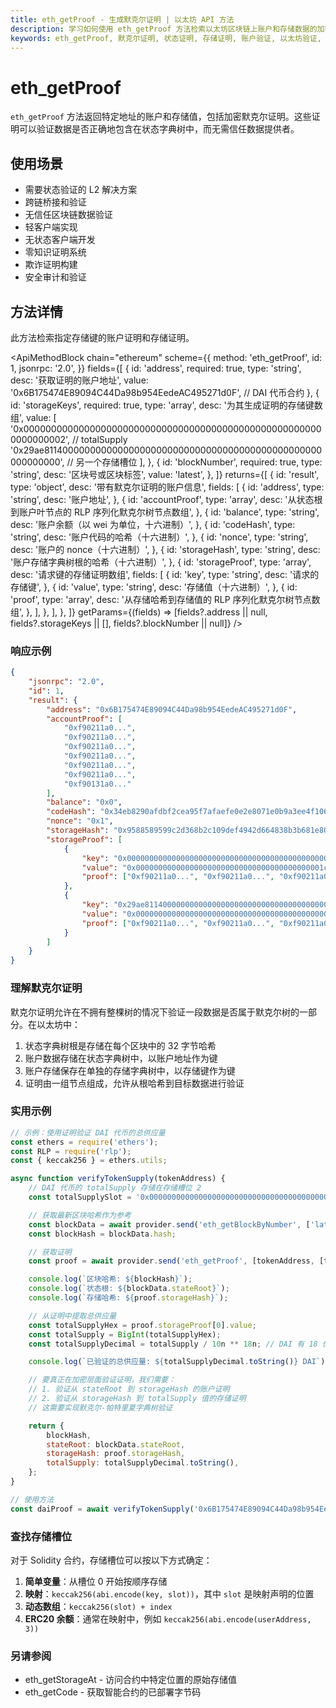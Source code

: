 ```yaml
---
title: eth_getProof - 生成默克尔证明 | 以太坊 API 方法
description: 学习如何使用 eth_getProof 方法检索以太坊区块链上账户和存储数据的加密证明。包含验证示例。
keywords: eth_getProof, 默克尔证明, 状态证明, 存储证明, 账户验证, 以太坊验证, 状态字典树
---
```


# eth_getProof

`eth_getProof` 方法返回特定地址的账户和存储值，包括加密默克尔证明。这些证明可以验证数据是否正确地包含在状态字典树中，而无需信任数据提供者。

## 使用场景

- 需要状态验证的 L2 解决方案
- 跨链桥接和验证
- 无信任区块链数据验证
- 轻客户端实现
- 无状态客户端开发
- 零知识证明系统
- 欺诈证明构建
- 安全审计和验证

## 方法详情

此方法检索指定存储键的账户证明和存储证明。

<ApiMethodBlock
	chain="ethereum"
	scheme={{
		method: 'eth_getProof',
		id: 1,
		jsonrpc: '2.0',
	}}
	fields={[
		{
			id: 'address',
			required: true,
			type: 'string',
			desc: '获取证明的账户地址',
			value: '0x6B175474E89094C44Da98b954EedeAC495271d0F', // DAI 代币合约
		},
		{
			id: 'storageKeys',
			required: true,
			type: 'array',
			desc: '为其生成证明的存储键数组',
			value: [
				'0x0000000000000000000000000000000000000000000000000000000000000002', // totalSupply
				'0x29ae811400000000000000000000000000000000000000000000000000000000', // 另一个存储槽位
			],
		},
		{
			id: 'blockNumber',
			required: true,
			type: 'string',
			desc: '区块号或区块标签',
			value: 'latest',
		},
	]}
	returns={[
		{
			id: 'result',
			type: 'object',
			desc: '带有默克尔证明的账户信息',
			fields: [
				{
					id: 'address',
					type: 'string',
					desc: '账户地址',
				},
				{
					id: 'accountProof',
					type: 'array',
					desc: '从状态根到账户叶节点的 RLP 序列化默克尔树节点数组',
				},
				{
					id: 'balance',
					type: 'string',
					desc: '账户余额（以 wei 为单位，十六进制）',
				},
				{
					id: 'codeHash',
					type: 'string',
					desc: '账户代码的哈希（十六进制）',
				},
				{
					id: 'nonce',
					type: 'string',
					desc: '账户的 nonce（十六进制）',
				},
				{
					id: 'storageHash',
					type: 'string',
					desc: '账户存储字典树根的哈希（十六进制）',
				},
				{
					id: 'storageProof',
					type: 'array',
					desc: '请求键的存储证明数组',
					fields: [
						{
							id: 'key',
							type: 'string',
							desc: '请求的存储键',
						},
						{
							id: 'value',
							type: 'string',
							desc: '存储值（十六进制）',
						},
						{
							id: 'proof',
							type: 'array',
							desc: '从存储哈希到存储值的 RLP 序列化默克尔树节点数组',
						},
					],
				},
			],
		},
	]}
	getParams={(fields) => [fields?.address || null, fields?.storageKeys || [], fields?.blockNumber || null]}
/>

### 响应示例

```json
{
	"jsonrpc": "2.0",
	"id": 1,
	"result": {
		"address": "0x6B175474E89094C44Da98b954EedeAC495271d0F",
		"accountProof": [
			"0xf90211a0...",
			"0xf90211a0...",
			"0xf90211a0...",
			"0xf90211a0...",
			"0xf90211a0...",
			"0xf90211a0...",
			"0xf90131a0..."
		],
		"balance": "0x0",
		"codeHash": "0x34eb8290afdbf2cea95f7afaefe0e2e8071e0b9a3ee4f106c8f3b6a45663e05d",
		"nonce": "0x1",
		"storageHash": "0x9588589599c2d368b2c109def4942d664838b3b681e80898fae7d2d140fe6a4c",
		"storageProof": [
			{
				"key": "0x0000000000000000000000000000000000000000000000000000000000000002",
				"value": "0x000000000000000000000000000000000000000001cc3c3beb2aa7ced800000",
				"proof": ["0xf90211a0...", "0xf90211a0...", "0xf90211a0...", "0xf90211a0..."]
			},
			{
				"key": "0x29ae811400000000000000000000000000000000000000000000000000000000",
				"value": "0x0000000000000000000000000000000000000000000000000000000000000001",
				"proof": ["0xf90211a0...", "0xf90211a0...", "0xf90211a0...", "0xf90211a0..."]
			}
		]
	}
}
```

### 理解默克尔证明

默克尔证明允许在不拥有整棵树的情况下验证一段数据是否属于默克尔树的一部分。在以太坊中：

1. 状态字典树根是存储在每个区块中的 32 字节哈希
2. 账户数据存储在状态字典树中，以账户地址作为键
3. 账户存储保存在单独的存储字典树中，以存储键作为键
4. 证明由一组节点组成，允许从根哈希到目标数据进行验证

### 实用示例

```javascript
// 示例：使用证明验证 DAI 代币的总供应量
const ethers = require('ethers');
const RLP = require('rlp');
const { keccak256 } = ethers.utils;

async function verifyTokenSupply(tokenAddress) {
	// DAI 代币的 totalSupply 存储在存储槽位 2
	const totalSupplySlot = '0x0000000000000000000000000000000000000000000000000000000000000002';

	// 获取最新区块哈希作为参考
	const blockData = await provider.send('eth_getBlockByNumber', ['latest', false]);
	const blockHash = blockData.hash;

	// 获取证明
	const proof = await provider.send('eth_getProof', [tokenAddress, [totalSupplySlot], 'latest']);

	console.log(`区块哈希: ${blockHash}`);
	console.log(`状态根: ${blockData.stateRoot}`);
	console.log(`存储哈希: ${proof.storageHash}`);

	// 从证明中提取总供应量
	const totalSupplyHex = proof.storageProof[0].value;
	const totalSupply = BigInt(totalSupplyHex);
	const totalSupplyDecimal = totalSupply / 10n ** 18n; // DAI 有 18 位小数

	console.log(`已验证的总供应量: ${totalSupplyDecimal.toString()} DAI`);

	// 要真正在加密层面验证证明，我们需要：
	// 1. 验证从 stateRoot 到 storageHash 的账户证明
	// 2. 验证从 storageHash 到 totalSupply 值的存储证明
	// 这需要实现默克尔-帕特里夏字典树验证

	return {
		blockHash,
		stateRoot: blockData.stateRoot,
		storageHash: proof.storageHash,
		totalSupply: totalSupplyDecimal.toString(),
	};
}

// 使用方法
const daiProof = await verifyTokenSupply('0x6B175474E89094C44Da98b954EedeAC495271d0F');
```

### 查找存储槽位

对于 Solidity 合约，存储槽位可以按以下方式确定：

1. **简单变量**：从槽位 0 开始按顺序存储
2. **映射**：`keccak256(abi.encode(key, slot))`，其中 `slot` 是映射声明的位置
3. **动态数组**：`keccak256(slot) + index`
4. **ERC20 余额**：通常在映射中，例如 `keccak256(abi.encode(userAddress, 3))`

### 另请参阅

- <Link to="/docs/ethereum/core-methods/eth_getStorageAt" title="访问原始合约存储数据">eth_getStorageAt</Link> - 访问合约中特定位置的原始存储值
- <Link to="/docs/ethereum/core-methods/eth_getCode" title="检索合约字节码">eth_getCode</Link> - 获取智能合约的已部署字节码

